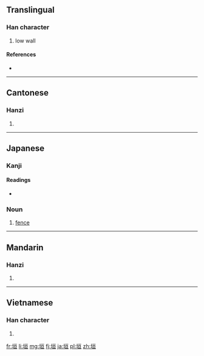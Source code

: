 ==Translingual==

===Han character===
{{Han char|rn=32|rad=土|as=06|sn=9|four=4111<sub>6</sub>|canj=土一日一 (GMAM)}}

# low wall

====References====
* {{Han ref|kx=0228.200|dkj=05060|dj=0464.170|hdz=10437.110|uh=57A3|ud=22435|bh=ABAE|bd=43950}}

----

==Cantonese==

===Hanzi===
{{yue-hanzi|jyut=|y=wun4}}

# {{defn|lang=yue|sort=土06}}

----

==Japanese==

===Kanji===
{{ja-kanji|grade=c|rs=土06}}

====Readings====
* {{ja-readings|on=[[えん]] (en)|kun=[[かき]] (kaki)}}

{{kanji readings tab|垣|かき|sort=かき}}
===Noun===
{{ja-noun|k|hira=かき|rom=kaki}} 

# [[fence]]

----

==Mandarin==

===Hanzi===
{{cmn-hanzi|pin=[[yuán]] ([[yuan2]])|wg=yüan<sup>2</sup>}}

# {{defn|lang=cmn|sort=土06}}

----

==Vietnamese==

===Han character===
{{vi-hantu|[[viên]]|rs=土06}}

# {{defn|lang=vi|sort=土06}}

[[fr:垣]]
[[li:垣]]
[[mg:垣]]
[[fj:垣]]
[[ja:垣]]
[[pl:垣]]
[[zh:垣]]